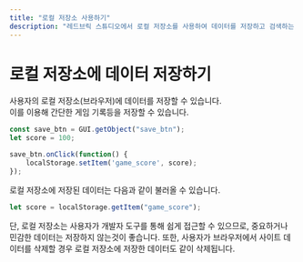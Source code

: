 ```yaml
---
title: "로컬 저장소 사용하기"
description: "레드브릭 스튜디오에서 로컬 저장소를 사용하여 데이터를 저장하고 검색하는 방법을 알아봅니다."
---
```


# 로컬 저장소에 데이터 저장하기

사용자의 로컬 저장소(브라우저)에 데이터를 저장할 수 있습니다.  
이를 이용해 간단한 게임 기록등을 저장할 수 있습니다.  

```js copy showLineNumbers filename="save-local-storage"
const save_btn = GUI.getObject("save_btn");
let score = 100;

save_btn.onClick(function() {
    localStorage.setItem('game_score', score);
});
```

로컬 저장소에 저장된 데이터는 다음과 같이 불러올 수 있습니다.  

```js showLineNumbers filename="load-game-data"
let score = localStorage.getItem("game_score");
```

<Callout type="error">
    단, 로컬 저장소는 사용자가 개발자 도구를 통해 쉽게 접근할 수 있으므로, 중요하거나 민감한 데이터는 저장하지 않는것이 좋습니다.
    또한, 사용자가 브라우저에서 사이트 데이터를 삭제할 경우 로컬 저장소에 저장한 데이터도 같이 삭제됩니다.  
</Callout>
